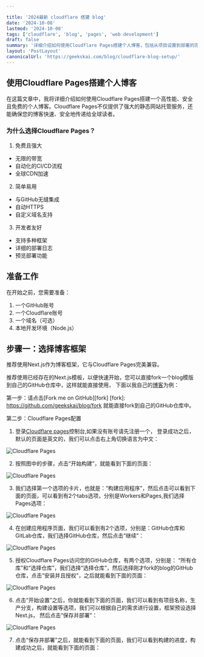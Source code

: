 ```yaml
---

title: '2024最新 cloudflare 搭建 blog'
date: '2024-10-08'
lastmod: '2024-10-08'
tags: ['cloudflare', 'blog', 'pages', 'web development']
draft: false
summary: '详细介绍如何使用Cloudflare Pages搭建个人博客，包括从项目设置到部署的完整流程，以及一些实用的优化技巧。'
layout: 'PostLayout'
canonicalUrl: 'https://geekskai.com/blog/cloudflare-blog-setup/'
---
```


## 使用Cloudflare Pages搭建个人博客
在这篇文章中，我将详细介绍如何使用Cloudflare Pages搭建一个高性能、安全且免费的个人博客。Cloudflare Pages不仅提供了强大的静态网站托管服务，还能确保您的博客快速、安全地传递给全球读者。


### 为什么选择Cloudflare Pages？

1. 免费且强大

- 无限的带宽
- 自动化的CI/CD流程
- 全球CDN加速

2. 简单易用

- 与GitHub无缝集成
- 自动HTTPS
- 自定义域名支持


3. 开发者友好

- 支持多种框架
- 详细的部署日志
- 预览部署功能

## 准备工作

在开始之前，您需要准备：

1. 一个GitHub账号
2. 一个Cloudflare账号
3. 一个域名（可选）
4. 本地开发环境（Node.js）

## 步骤一：选择博客框架

推荐使用Next.js作为博客框架，它与Cloudflare Pages完美兼容。

推荐使用已经存在的Next.js模板，以便快速开始，您可以直接fork一个blog模版到自己的GitHub仓库中，这样就能直接使用，
下面以我自己的[博客](https://github.com/geekskai/blog)为例：

第一步：请点击[Fork me on GitHub][fork]
[fork]: https://github.com/geekskai/blog/fork
就能直接fork到自己的GitHub仓库中。

第二步：Cloudflare Pages配置

1. 登录[Cloudflare pages](https://pages.cloudflare.com/)控制台,如果没有账号请先注册一个，
登录成功之后，默认的页面是英文的，我们可以点击右上角切换语言为中文：

![Cloudflare Pages](/static/images/cloudflare/cloudflare-pages-dashboard.jpg)

2. 按照图中的步骤，点击“开始构建”，就能看到下面的页面：

![Cloudflare Pages](/static/images/cloudflare/cloudflare-pages-create-project.png)


3. 我们选择第一个选项的卡片，也就是：“构建应用程序”，然后点击可以看到下面的页面，可以看到有2个tabs选项，分别是Workers和Pages,我们选择Pages选项：

![Cloudflare Pages](/static/images/cloudflare/cloudflare-pages-create-project-2.png)

4. 在创建应用程序页面，我们可以看到有2个选项，分别是：GitHub仓库和GitLab仓库，我们选择GitHub仓库，然后点击“继续”：

![Cloudflare Pages](/static/images/cloudflare/cloudflare-pages-create-project-3.png)

5. 授权Cloudflare Pages访问您的GitHub仓库，有两个选项，分别是： “所有仓库”和“选择仓库”，我们选择“选择仓库”，然后选择刚才fork的blog的GitHub仓库，点击“安装并且授权”，之后就能看到下面的页面：

![Cloudflare Pages](/static/images/cloudflare/cloudflare-pages-create-project-4.png)

6. 点击“开始设置”之后，你就能看到下面的页面，我们可以看到有项目名称，生产分支，构建设置等选项，我们可以根据自己的需求进行设置，框架预设选择Next.js，
然后点击“保存并部署”：

![Cloudflare Pages](/static/images/cloudflare/cloudflare-pages-create-project-5.png)

7. 点击“保存并部署”之后，就能看到下面的页面，我们可以看到构建的进度，构建成功之后，就能看到下面的页面：


